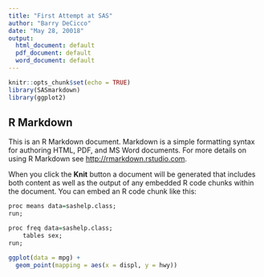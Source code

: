 ```yaml
---
title: "First Attempt at SAS"
author: "Barry DeCicco"
date: "May 28, 20018"
output:
  html_document: default
  pdf_document: default
  word_document: default
---
```


```r
knitr::opts_chunk$set(echo = TRUE)
library(SASmarkdown)
library(ggplot2)
```

## R Markdown

This is an R Markdown document. Markdown is a simple formatting syntax for authoring HTML, PDF, and MS Word documents. For more details on using R Markdown see <http://rmarkdown.rstudio.com>.

When you click the **Knit** button a document will be generated that includes both content as well as the output of any embedded R code chunks within the document. You can embed an R code chunk like this:

```r



proc means data=sashelp.class;
run;

proc freq data=sashelp.class;
    tables sex;
run;
```

```r



ggplot(data = mpg) + 
  geom_point(mapping = aes(x = displ, y = hwy))

```